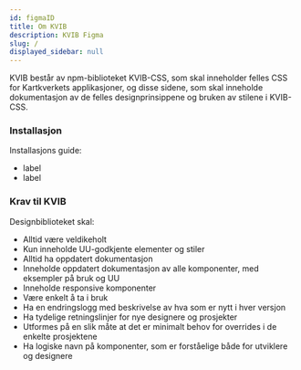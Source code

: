 ```yaml
---
id: figmaID
title: Om KVIB
description: KVIB Figma
slug: /
displayed_sidebar: null
---
```

KVIB består av npm-biblioteket KVIB-CSS, som skal inneholder felles CSS for Kartkverkets applikasjoner, og disse sidene, som skal inneholde dokumentasjon av de felles designprinsippene og bruken av stilene i KVIB-CSS.

### Installasjon

Installasjons guide:

* label
* label


### Krav til KVIB

Designbiblioteket skal:

* Alltid være veldikeholt
* Kun inneholde UU-godkjente elementer og stiler
* Alltid ha oppdatert dokumentasjon
* Inneholde oppdatert dokumentasjon av alle komponenter, med eksempler på bruk og UU
* Inneholde responsive komponenter
* Være enkelt å ta i bruk
* Ha en endringslogg med beskrivelse av hva som er nytt i hver versjon
* Ha tydelige retningslinjer for nye designere og prosjekter
* Utformes på en slik måte at det er minimalt behov for overrides i de enkelte prosjektene
* Ha logiske navn på komponenter, som er forståelige både for utviklere og designere

